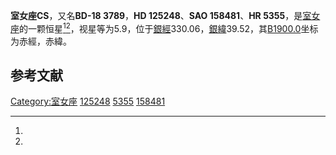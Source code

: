 {{Starbox begin
| name = 室女座CS
}}
{{Starbox observe
| epoch = [[J2000.0|J2000.0]]
| constell = [[室女座|室女座]]<ref name=SIMBAD>{{cite web
 | url=http://simbad.u-strasbg.fr/simbad/sim-id?Ident=HR+5355
 | title =Pulsating variable Star
 | publisher=Centre de Données astronomiques de Strasbourg
 | work=SIMBAD
 | accessdate=2012-07-13}}</ref><ref name=DATA>{{cite web
 | url=http://vizier.u-strasbg.fr/viz-bin/VizieR-5?-out.add=.&-source=5050&-corr=PK=HR&-out.max=9999&HR=5355
 | title=VizieR Detailed Page
 | accessdate=2012-07-13
 | archive-date=2016-03-05
 | archive-url=https://web.archive.org/web/20160305004049/http://vizier.u-strasbg.fr/viz-bin/VizieR-5?-out.add=.&-source=5050&-corr=PK=HR&-out.max=9999&HR=5355
 | dead-url=no
 }}</ref>
| 星官 = 
| ra = {{RA|14|18|38.3}}<ref name=SIMBAD /><ref name=DATA />
| dec = {{DEC|-18|42|58}}<ref name=SIMBAD /><ref name=DATA />
| appmag_v = 5.9<ref name=SIMBAD /><ref name=DATA />
}}
{{Starbox character
| class = A0pCrEu<ref name=SIMBAD /><ref name=DATA />
| b-v = 0<ref name=SIMBAD /><ref name=DATA />
| u-b = -0.04<ref name=SIMBAD /><ref name=DATA />
| r-i = <ref name=SIMBAD /><ref name=DATA />
| variable = 
}}
{{Starbox astrometry
| radial_v = -0.04
| prop_mo_ra = -9
| parallax = 
| p_error = 
}}
{{Starbox catalog
| names =BD-18 3789，[[SAO星表|SAO]] 158481，[[HD星表|HD]] 125248，[[HR星表|HR]] 5355}}
{{Starbox reference |Simbad=HR+5355}}
{{Starbox end}}

'''室女座CS'''，又名'''BD-18 3789'''，'''HD 125248'''、'''SAO 158481'''、'''HR 5355'''，是[[室女座|室女座]]的一颗恒星<ref name=SIMBAD /><ref name=DATA />，视星等为5.9，位于[[銀道座標系|銀經]]330.06，[[銀道座標系|銀緯]]39.52，其[[B1900.0|B1900.0]]坐标为赤經{{RA|14|13|6.3}}，赤緯{{DEC|-18|39.52|11}}。

== 参考文献 ==
{{reflist}}

{{star-stub}}

{{室女座恒星}}
[[Category:室女座|Category:室女座]]
[[Category:HD和HDE天體|125248]]
[[Category:HR天體|5355]]
[[Category:SAO天體|158481]]